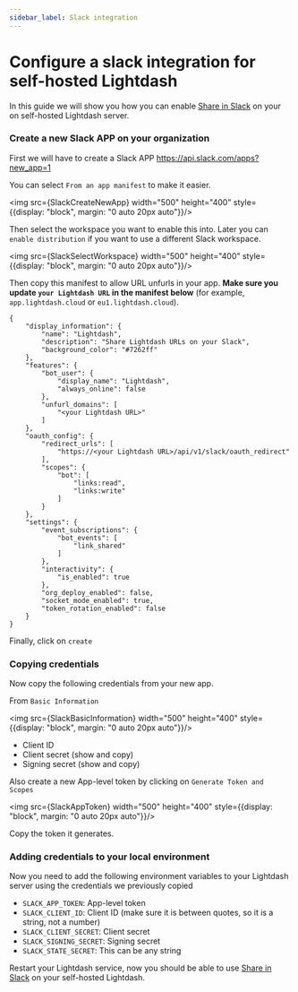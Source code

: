 ```yaml
---
sidebar_label: Slack integration
---
```



# Configure a slack integration for self-hosted Lightdash

In this guide we will show you how you can enable [Share in Slack](https://docs.lightdash.com/guides/sharing-in-slack) on your on self-hosted Lightdash server.

### Create a new Slack APP on your organization

First we will have to create a Slack APP https://api.slack.com/apps?new_app=1

You can select `From an app manifest` to make it easier.

<img src={SlackCreateNewApp} width="500" height="400" style={{display: "block", margin: "0 auto 20px auto"}}/>

Then select the workspace you want to enable this into. Later you can `enable distribution` if you want to use a different Slack workspace.

<img src={SlackSelectWorkspace} width="500" height="400" style={{display: "block", margin: "0 auto 20px auto"}}/>

Then copy this manifest to allow URL unfurls in your app. **Make sure you update `your Lightdash URL` in the manifest below** (for example, `app.lightdash.cloud` or `eu1.lightdash.cloud`).

```
{
    "display_information": {
        "name": "Lightdash",
        "description": "Share Lightdash URLs on your Slack",
        "background_color": "#7262ff"
    },
    "features": {
        "bot_user": {
            "display_name": "Lightdash",
            "always_online": false
        },
        "unfurl_domains": [
            "<your Lightdash URL>"
        ]
    },
    "oauth_config": {
        "redirect_urls": [
            "https://<your Lightdash URL>/api/v1/slack/oauth_redirect"
        ],
        "scopes": {
            "bot": [
                "links:read",
                "links:write"
            ]
        }
    },
    "settings": {
        "event_subscriptions": {
            "bot_events": [
                "link_shared"
            ]
        },
        "interactivity": {
            "is_enabled": true
        },
        "org_deploy_enabled": false,
        "socket_mode_enabled": true,
        "token_rotation_enabled": false
    }
}

```

Finally, click on `create`

### Copying credentials

Now copy the following credentials from your new app.

From `Basic Information`

<img src={SlackBasicInformation} width="500" height="400" style={{display: "block", margin: "0 auto 20px auto"}}/>

- Client ID
- Client secret (show and copy)
- Signing secret (show and copy)

Also create a new App-level token by clicking on `Generate Token and Scopes`

<img src={SlackAppToken} width="500" height="400" style={{display: "block", margin: "0 auto 20px auto"}}/>

Copy the token it generates.

### Adding credentials to your local environment

Now you need to add the following environment variables to your Lightdash server using the credentials we previously copied

- `SLACK_APP_TOKEN`: App-level token
- `SLACK_CLIENT_ID`: Client ID (make sure it is between quotes, so it is a string, not a number)
- `SLACK_CLIENT_SECRET`: Client secret
- `SLACK_SIGNING_SECRET`: Signing secret
- `SLACK_STATE_SECRET`: This can be any string

Restart your Lightdash service, now you should be able to use [Share in Slack](https://docs.lightdash.com/guides/sharing-in-slack) on your self-hosted Lightdash.
